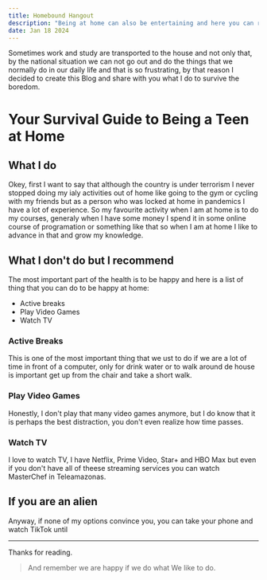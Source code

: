 ```yaml
---
title: Homebound Hangout
description: "Being at home can also be entertaining and here you can read some ideas of how to survive the boredom of being locked at home."
date: Jan 18 2024
---
```


Sometimes work and study are transported to the house and not only that, by the national situation we can not go out and do the things that we normally do in our daily life and that is so frustrating, by that reason I decided to create this Blog and share with you what I do to survive the boredom.

# Your Survival Guide to Being a Teen at Home

## What I do

Okey, first I want to say that although the country is under terrorism I never stopped doing my ialy activities out of home like going to the gym or cycling with my friends but as a person who was locked at home in pandemics I have a lot of experience.
So my favourite activity when I am at home is to do my courses, generaly when I have some money I spend it in some online course of programation or something like that so when I am at home I like to advance in that and grow my knowledge.

## What I don't do but I recommend

The most important part of the health is to be happy and here is a list of thing that you can do to be happy at home:
- Active breaks
- Play Video Games
- Watch TV

### Active Breaks

This is one of the most important thing that we ust to do if we are a lot of time in front of a computer, only for drink water or to walk around de house is important get up from the chair and take a short walk.

### Play Video Games

Honestly, I don't play that many video games anymore, but I do know that it is perhaps the best distraction, you don't even realize how time passes.

### Watch TV

I love to watch TV, I have Netflix, Prime Video, Star+ and HBO Max but even if you don't have all of theese streaming services you can watch MasterChef in Teleamazonas.

## If you are an alien

Anyway, if none of my options convince you, you can take your phone and watch TikTok until 

---
Thanks for reading.


> And remember we are happy if we do what We like to do.